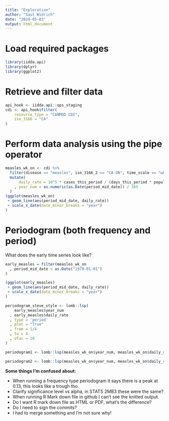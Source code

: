 ```yaml
---
title: "Exploration"
author: "Saul Widrich"
date: "2024-05-03"
output: html_document
---
```

# Load required packages
```r
library(iidda.api)  
library(dplyr)
library(ggplot2)
```
# Retrieve and filter data
```r
api_hook <- iidda.api::ops_staging
cdi <- api_hook$filter(
    resource_type = "CANMOD CDI",
    iso_3166 = "CA"
)
```   

# Perform data analysis using the pipe operator
```r
measles_wk_on <- cdi %>%
  filter(disease == "measles", iso_3166_2 == "CA-ON", time_scale == "wk") %>%
  mutate(
      daily_rate = 10^5 * cases_this_period / (days_this_period * population)
    , year_num = as.numeric(as.Date(period_mid_date)) / 365
  )
(ggplot(measles_wk_on) 
 + geom_line(aes(period_mid_date, daily_rate))
 + scale_x_date(date_minor_breaks = "year")
)

```


# Periodogram (both frequency and period)

What does the early time series look like?
```r
early_measles = filter(measles_wk_on
  , period_mid_date < as.Date("1970-01-01")
)

(ggplot(early_measles) 
 + geom_line(aes(period_mid_date, daily_rate))
 + scale_x_date(date_minor_breaks = "year")
)

```
```r
periodogram_steve_style <- lomb::lsp(
    early_measles$year_num
  , early_measles$daily_rate
  , type = 'period'
  , plot = "True"
  , from = 1/4
  , to = 4
  , ofac = 20
)

periodogram1 <- lomb::lsp(measles_wk_on$year_num, measles_wk_on$daily_rate, type = 'period', plot = "True")

periodogram2 <- lomb::lsp(measles_wk_on$year_num, measles_wk_on$daily_rate, type = 'frequency', plot = "True")
```

**Some things I'm confused about:**

* When running a frequency type periodogram it says there is a peak at 0.13, this looks like a trough tho. 
* Clarify significance level vs alpha, in STATS 2MB3 these were the same?
* When running R Mark down file in github I can't see the knitted output.
* Do I want R mark down file as HTML or PDF, what's the difference?
* Do I need to sign the commits?
* I had to merge something and I'm not sure why!

